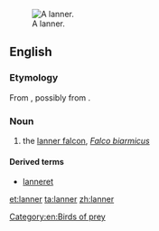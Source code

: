 [[Image:Lanner Falcon 800.jpg|thumb|A lanner.]]
==English==

===Etymology===
From {{etyl|frm|en}} {{m|frm|lanier||cowardly}}, possibly from {{etyl|la|en}} {{m|la|lānārius}}.

===Noun===
{{en-noun}}

# the [[lanner falcon]], ''[[Falco biarmicus]]''

====Derived terms====
*[[lanneret]]

{{wikipedia|Lanner Falcon}}

[[Category:en:Birds of prey]]

[[et:lanner]]
[[ta:lanner]]
[[zh:lanner]]